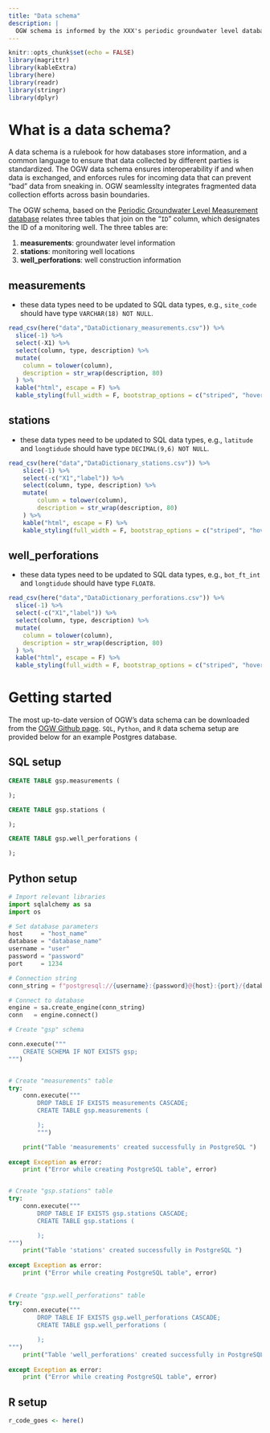 ```yaml
---
title: "Data schema"
description: |
  OGW schema is informed by the XXX's periodic groundwater level database, and provides the foundation for an interoperable data management system
---
```


```r
knitr::opts_chunk$set(echo = FALSE)
library(magrittr)
library(kableExtra)
library(here)
library(readr)
library(stringr)
library(dplyr)
```


# What is a data schema?

A data schema is a rulebook for how databases store information, and a common language to ensure that data collected by different parties is standardized. The OGW data schema ensures interoperability if and when data is exchanged, and enforces rules for incoming data that can prevent "bad" data from sneaking in. OGW seamlesslty integrates fragmented data collection efforts across basin boundaries.  

The OGW schema, based on the [Periodic Groundwater Level Measurement database](https://data.cnra.ca.gov/dataset/periodic-groundwater-level-measurements) relates three tables that join on the "`ID`" column, which designates the ID of a monitoring well. The three tables are:  

1. **measurements**: groundwater level information  
2. **stations**: monitoring well locations
3. **well_perforations**: well construction information


## measurements

* these data types need to be updated to SQL data types, e.g., `site_code` should have type `VARCHAR(18) NOT NULL`.

```r
read_csv(here("data","DataDictionary_measurements.csv")) %>% 
  slice(-1) %>% 
  select(-X1) %>% 
  select(column, type, description) %>% 
  mutate(
    column = tolower(column),
    description = str_wrap(description, 80)
  ) %>% 
  kable("html", escape = F) %>%
  kable_styling(full_width = F, bootstrap_options = c("striped", "hover"))
```

## stations

* these data types need to be updated to SQL data types, e.g., `latitude` and `longtidude` should have type `DECIMAL(9,6) NOT NULL`.

```r
read_csv(here("data","DataDictionary_stations.csv")) %>% 
    slice(-1) %>% 
    select(-c("X1","label")) %>% 
    select(column, type, description) %>% 
    mutate(
        column = tolower(column),
        description = str_wrap(description, 80)
    ) %>% 
    kable("html", escape = F) %>%
    kable_styling(full_width = F, bootstrap_options = c("striped", "hover"))
```

## well_perforations

* these data types need to be updated to SQL data types, e.g., `bot_ft_int` and `longtidude` should have type `FLOAT8`.

```r
read_csv(here("data","DataDictionary_perforations.csv")) %>% 
  slice(-1) %>% 
  select(-c("X1","label")) %>% 
  select(column, type, description) %>% 
  mutate(
    column = tolower(column),
    description = str_wrap(description, 80)
  ) %>% 
  kable("html", escape = F) %>%
  kable_styling(full_width = F, bootstrap_options = c("striped", "hover"))
```

# Getting started

The most up-to-date version of OGW's data schema can be downloaded from the [OGW Github page](github.com). `SQL`, `Python`, and `R` data schema setup are provided below for an example Postgres database.

## SQL setup

```sql
CREATE TABLE gsp.measurements (

);

CREATE TABLE gsp.stations (

);

CREATE TABLE gsp.well_perforations (

);
```

## Python setup

```python
# Import relevant libraries 
import sqlalchemy as sa
import os

# Set database parameters
host     = "host_name"
database = "database_name"
username = "user"
password = "password"
port     = 1234

# Connection string
conn_string = f"postgresql://{username}:{password}@{host}:{port}/{database}"

# Connect to database
engine = sa.create_engine(conn_string)
conn   = engine.connect()

# Create "gsp" schema

conn.execute("""
    CREATE SCHEMA IF NOT EXISTS gsp;
""")


# Create "measurements" table
try:
    conn.execute("""
        DROP TABLE IF EXISTS measurements CASCADE;
        CREATE TABLE gsp.measurements (

        );
        """)

    print("Table 'measurements' created successfully in PostgreSQL ")
    
except Exception as error:
    print ("Error while creating PostgreSQL table", error)


# Create "gsp.stations" table
try:
    conn.execute("""
        DROP TABLE IF EXISTS gsp.stations CASCADE;
        CREATE TABLE gsp.stations ( 

        );
""")
    print("Table 'stations' created successfully in PostgreSQL ")
    
except Exception as error:
    print ("Error while creating PostgreSQL table", error)
    
    
# Create "gsp.well_perforations" table
try:
    conn.execute("""
        DROP TABLE IF EXISTS gsp.well_perforations CASCADE;
        CREATE TABLE gsp.well_perforations ( 

        );
""")
    print("Table 'well_perforations' created successfully in PostgreSQL ")
    
except Exception as error:
    print ("Error while creating PostgreSQL table", error)
```

## R setup

```r
r_code_goes <- here()
```

